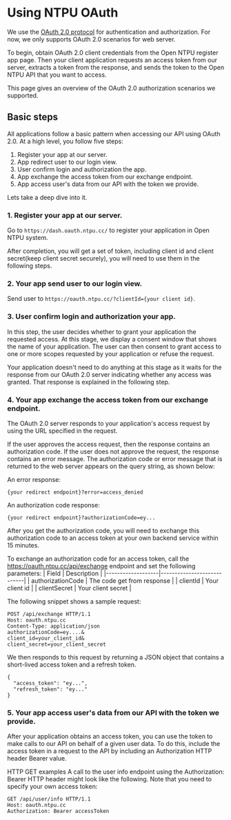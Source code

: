 # Using NTPU OAuth

We use the [OAuth 2.0 protocol](https://datatracker.ietf.org/doc/html/rfc6749) for authentication and authorization.
For now, we only supports OAuth 2.0 scenarios for web server.

To begin, obtain OAuth 2.0 client credentials from the Open NTPU register app page. Then your client application requests an access token from our server, extracts a token from the response, and sends the token to the Open NTPU API that you want to access.

This page gives an overview of the OAuth 2.0 authorization scenarios we supported.

## Basic steps

All applications follow a basic pattern when accessing our API using OAuth 2.0. At a high level, you follow five steps:

1. Register your app at our server.
2. App redirect user to our login view.
3. User confirm login and authorization the app.
4. App exchange the access token from our exchange endpoint.
5. App access user's data from our API with the token we provide.

Lets take a deep dive into it.

### 1. Register your app at our server.

Go to `https://dash.oauth.ntpu.cc/` to register your application in Open NTPU system.

After completion, you will get a set of token, including client id and client secret(keep client secret securely), you will need to use them in the following steps.

### 2. Your app send user to our login view.

Send user to `https://oauth.ntpu.cc/?clientId={your client id}`.

### 3. User confirm login and authorization your app.

In this step, the user decides whether to grant your application the requested access. At this stage, we display a consent window that shows the name of your application. The user can then consent to grant access to one or more scopes requested by your application or refuse the request.

Your application doesn't need to do anything at this stage as it waits for the response from our OAuth 2.0 server indicating whether any access was granted. That response is explained in the following step.

### 4. Your app exchange the access token from our exchange endpoint.

The OAuth 2.0 server responds to your application's access request by using the URL specified in the request.

If the user approves the access request, then the response contains an authorization code. If the user does not approve the request, the response contains an error message. The authorization code or error message that is returned to the web server appears on the query string, as shown below:

An error response:
```
{your redirect endpoint}?error=access_denied
```

An authorization code response:
```
{your redirect endpoint}?authorizationCode=ey...
```

After you get the authorization code, you will need to exchange this authorization code to an access token at your own backend service within 15 minutes.

To exchange an authorization code for an access token, call the https://oauth.ntpu.cc/api/exchange endpoint and set the following parameters:
| Field             | Description                |
|-------------------|----------------------------|
| authorizationCode | The code get from response |
| clientId          | Your client id             |
| clientSecret      | Your client secret         |

The following snippet shows a sample request:


```
POST /api/exchange HTTP/1.1
Host: oauth.ntpu.cc
Content-Type: application/json
authorizationCode=ey....&
client_id=your_client_id&
client_secret=your_client_secret
```

We then responds to this request by returning a JSON object that contains a short-lived access token and a refresh token.

```
{
  "access_token": "ey...",
  "refresh_token": "ey..."
}
```
### 5. Your  app access user's data from our API with the token we provide.

After your application obtains an access token, you can use the token to make calls to our API on behalf of a given user data. To do this, include the access token in a request to the API by including an Authorization HTTP header Bearer value.

HTTP GET examples
A call to the user info endpoint using the Authorization: Bearer HTTP header might look like the following. Note that you need to specify your own access token:
```
GET /api/user/info HTTP/1.1
Host: oauth.ntpu.cc
Authorization: Bearer accessToken
```